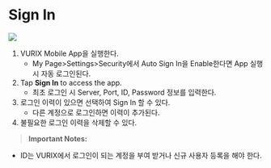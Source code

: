 # Sign In

<p align = "left">
<Image src="https://github.com/Innodep/vurix-mobile-docs/blob/main/assets/SignIn.png?raw=true"/>
</p>

1. VURIX Mobile App을 실행한다.
	- My Page>Settings>Security에서 Auto Sign In을 Enable한다면 App 실행 시 자동 로그인된다.
2. Tap **Sign In** to access the app.
	- 최초 로그인 시 Server, Port, ID, Password 정보를 입력한다.
3. 로그인 이력이 있으면 선택하여 Sign In 할 수 있다.
	- 다른 계정으로 로그인하면 이력이 추가된다.
4. 불필요한 로그인 이력을 삭제할 수 있다.

>**Important Notes:**
- ID는 VURIX에서 로그인이 되는 계정을 부여 받거나 신규 사용자 등록을 해야 한다.
